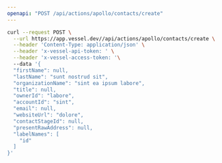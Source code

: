```yaml
---
openapi: "POST /api/actions/apollo/contacts/create"
---
```


<RequestExample>

```bash Request
curl --request POST \
  --url https://app.vessel.dev//api/actions/apollo/contacts/create \
  --header 'Content-Type: application/json' \
  --header 'x-vessel-api-token: ' \
  --header 'x-vessel-access-token: '\ 
  --data '{
  "firstName": null,
  "lastName": "sunt nostrud sit",
  "organizationName": "sint ea ipsum labore",
  "title": null,
  "ownerId": "labore",
  "accountId": "sint",
  "email": null,
  "websiteUrl": "dolore",
  "contactStageId": null,
  "presentRawAddress": null,
  "labelNames": [
    "id"
  ]
}'
```

</RequestExample>


      